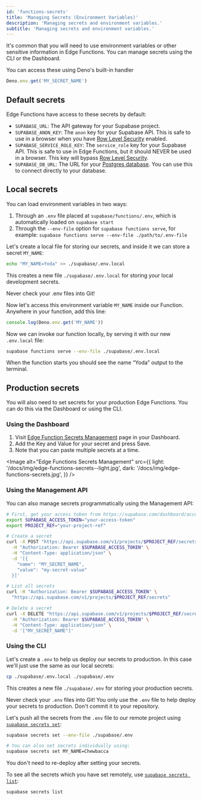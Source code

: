 ```yaml
---
id: 'functions-secrets'
title: 'Managing Secrets (Environment Variables)'
description: 'Managing secrets and environment variables.'
subtitle: 'Managing secrets and environment variables.'
---
```


It's common that you will need to use environment variables or other sensitive information in Edge Functions. You can manage secrets using the CLI or the Dashboard.

You can access these using Deno's built-in handler

```js
Deno.env.get('MY_SECRET_NAME')
```

## Default secrets

Edge Functions have access to these secrets by default:

- `SUPABASE_URL`: The API gateway for your Supabase project.
- `SUPABASE_ANON_KEY`: The `anon` key for your Supabase API. This is safe to use in a browser when you have [Row Level Security](/docs/guides/database/postgres/row-level-security) enabled.
- `SUPABASE_SERVICE_ROLE_KEY`: The `service_role` key for your Supabase API. This is safe to use in Edge Functions, but it should NEVER be used in a browser. This key will bypass [Row Level Security](/docs/guides/database/postgres/row-level-security).
- `SUPABASE_DB_URL`: The URL for your [Postgres database](/docs/guides/database). You can use this to connect directly to your database.

## Local secrets

You can load environment variables in two ways:

1. Through an `.env` file placed at `supabase/functions/.env`, which is automatically loaded on `supabase start`
2. Through the `--env-file` option for `supabase functions serve`, for example: `supabase functions serve --env-file ./path/to/.env-file`

Let's create a local file for storing our secrets, and inside it we can store a secret `MY_NAME`:

```bash
echo "MY_NAME=Yoda" >> ./supabase/.env.local
```

This creates a new file `./supabase/.env.local` for storing your local development secrets.

<Admonition type="caution">

Never check your .env files into Git!

</Admonition>

Now let's access this environment variable `MY_NAME` inside our Function. Anywhere in your function, add this line:

```jsx
console.log(Deno.env.get('MY_NAME'))
```

Now we can invoke our function locally, by serving it with our new `.env.local` file:

```bash
supabase functions serve --env-file ./supabase/.env.local
```

When the function starts you should see the name “Yoda” output to the terminal.

## Production secrets

You will also need to set secrets for your production Edge Functions. You can do this via the Dashboard or using the CLI.

### Using the Dashboard

1. Visit [Edge Function Secrets Management](https://supabase.com/dashboard/project/_/settings/functions) page in your Dashboard.
2. Add the Key and Value for your secret and press Save.
3. Note that you can paste multiple secrets at a time.

<Image
  alt="Edge Functions Secrets Management"
  src={{
    light: '/docs/img/edge-functions-secrets--light.jpg',
    dark: '/docs/img/edge-functions-secrets.jpg',
  }}
/>

### Using the Management API

You can also manage secrets programmatically using the Management API:

```bash
# First, get your access token from https://supabase.com/dashboard/account/tokens
export SUPABASE_ACCESS_TOKEN="your-access-token"
export PROJECT_REF="your-project-ref"

# Create a secret
curl -X POST "https://api.supabase.com/v1/projects/$PROJECT_REF/secrets" \
  -H "Authorization: Bearer $SUPABASE_ACCESS_TOKEN" \
  -H "Content-Type: application/json" \
  -d '[{
    "name": "MY_SECRET_NAME",
    "value": "my-secret-value"
  }]'

# List all secrets
curl -H "Authorization: Bearer $SUPABASE_ACCESS_TOKEN" \
  "https://api.supabase.com/v1/projects/$PROJECT_REF/secrets"

# Delete a secret
curl -X DELETE "https://api.supabase.com/v1/projects/$PROJECT_REF/secrets" \
  -H "Authorization: Bearer $SUPABASE_ACCESS_TOKEN" \
  -H "Content-Type: application/json" \
  -d '["MY_SECRET_NAME"]'
```

### Using the CLI

Let's create a `.env` to help us deploy our secrets to production. In this case we'll just use the same as our local secrets:

```bash
cp ./supabase/.env.local ./supabase/.env
```

This creates a new file `./supabase/.env` for storing your production secrets.

<Admonition type="caution">

Never check your `.env` files into Git! You only use the `.env` file to help deploy your secrets to production. Don't commit it to your repository.

</Admonition>

Let's push all the secrets from the `.env` file to our remote project using [`supabase secrets set`](/docs/reference/cli/usage#supabase-secrets-set):

```bash
supabase secrets set --env-file ./supabase/.env

# You can also set secrets individually using:
supabase secrets set MY_NAME=Chewbacca
```

You don't need to re-deploy after setting your secrets.

To see all the secrets which you have set remotely, use [`supabase secrets list`](/docs/reference/cli/usage#supabase-secrets-list):

```bash
supabase secrets list
```
